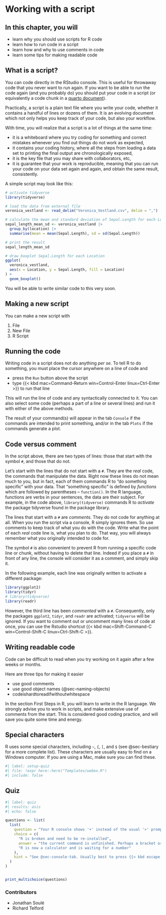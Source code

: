 # Working with a script {#sec-working-script}

::: callout-note
## In this chapter, you will

- learn why you should use scripts for R code
- learn how to run code in a script
- learn how and why to use comments in code
- learn some tips for making readable code
:::


## What is a script?

You can code directly in the RStudio console.
This is useful for throwaway code that you never want to run again. 
If you want to be able to run the code again (and you probably do) you should put your code in a script (or equivalently a code chunk in a [quarto document](https://biostats-r.github.io/biostats/quarto/index.html)).

Practically, a script is a plain text file where you write your code, whether it contains a handful of lines or dozens of them.
It is an evolving document which not only helps you keep track of your code, but also your workflow.

With time, you will realize that a script is a lot of things at the same time:

-   it is a whiteboard where you try coding for something and correct mistakes whenever you find out things do not work as expected,
-   it contains your coding history, where all the steps from loading a data set to printing the final output are chronologically exposed,
-   it is the key file that you may share with collaborators, etc,
-   it is guarantee that your work is reproducible, meaning that you can run your code on your data set again and again, and obtain the same result, consistently.

A simple script may look like this:

```r
# activate tidyverse
library(tidyverse)

# load the data from external file
veronica_vestland <- read_delim("Veronica_Vestland.csv", delim = ",")

# calculate the mean and standard deviation of Sepal.Length for each Location
sepal_length_mean_sd <- veronica_vestland |>
  group_by(location) |>
  summarise(mean = mean(Sepal.Length), sd = sd(Sepal.Length))

# print the result
sepal_length_mean_sd

# draw boxplot Sepal.Length for each Location
ggplot(
  veronica_vestland,
  aes(x = Location, y = Sepal.Length, fill = Location)
) +
  geom_boxplot()
```

You will be able to write similar code to this very soon.

## Making a new script

You can make a new script with 

<ol class="breadcrumb">
  <li class="breadcrumb-item">File</li>
  <li class="breadcrumb-item">New File</li>
  <li class="breadcrumb-item">R Script</li>
</ol> 

## Running the code

Writing code in a script does not do anything *per se*.
To tell R to do something, you must place the cursor anywhere on a line of code and

- press the `Run` button above the script 
- type {{< kbd mac=Command-Return win=Control-Enter linux=Ctrl-Enter >}} to run that line 

This will run the line of code and any syntactically connected to it. 
You can also select some code (perhaps a part of a line or several lines) and run it with either of the above methods.


The result of your command(s) will appear in the tab `Console` if the commands are intended to print something, and/or in the tab `Plots` if the commands generate a plot.

## Code versus comment

In the script above, there are two types of lines: those that start with the symbol `#`, and those that do not.

Let's start with the lines that do not start with a `#`.
They are the *real* code, the commands that manipulate the data.
Right now these lines do not mean much to you, but in fact, each of them commands R to "do something specific" with your data.
That "something specific" is defined by *functions* which are followed by parentheses -- `function()`.
In the R language, functions are verbs in your sentences, the data are their subject.
For example, in the code above, `library(tidyverse)` commands R to *activate* the package tidyverse found in the package library.

The lines that start with a `#` are *comments*.
They do not code for anything at all.
When you run the script via a console, R simply ignores them.
So use comments to keep track of what you do with the code.
Write what the point of each *real* code line is, what you plan to do.
That way, you will always remember what you originally intended to code for.

The symbol `#` is also convenient to prevent R from running a specific code line or chunk, without having to delete that line.
Indeed if you place a `#` in front of any line, the console will consider it as a comment, and simply skip it.

In the following example, each line was originally written to activate a different package:

```r
library(ggplot2)
library(tidyr)
# library(tidyverse)
library(readr)
```

However, the third line has been *commented* with a `#`.
Consequently, only the packages `ggplot2`, `tidyr`, and `readr` are activated; `tidyverse` will be ignored. 
If you want to comment out or uncomment many lines of code at once, you can use the Rstudio shortcut 
{{< kbd mac=Shift-Command-C win=Control-Shift-C linux=Ctrl-Shift-C >}}.


## Writing readable code

Code can be difficult to read when you try working on it again after a few weeks or months. 

Here are three tips for making it easier

- use good comments
- use good object names (@sec-naming-objects)
- codeishardtoreadifwithoutwhitespace

In the section First Steps in R, you will learn to write in the R language.
We strongly advise you to work in scripts, and make extensive use of comments from the start.
This is considered good coding practice, and will save you quite some time and energy.

## Special characters

R uses some special characters, including `~`, `{`, `[`, and `$` (see @sec-bestiary for a more complete list). 
These characters are usually easy to find on a Windows computer. 
If you are using a Mac, make sure you can find these.

```r
#| label: setup-quiz
#| file: !expr here::here("Templates/webex.R")
#| include: false
```

::: {.callout-note} 
## Quiz

```r
#| label: quiz
#| results: asis
#| echo: false

questions <- list(
  list(
    question = "Your R console shows '+' instead of the usual '>' prompt. What does this mean?",
    choice = c(
      "R is broken and need to be re-installed",
      answer = "the current command is unfinished. Perhaps a bracket or quote mark is missing.",
      "R is now a calculator and is waiting for a number"
    ),
    hint = "See @sec-console-tab. Usually best to press {{< kbd escape >}}. "
  )
)


print_multichoice(questions)
```
:::

::: {.column-margin}
### Contributors {.unlisted .unnumbered}

-   Jonathan Soulé
-   Richard Telford
:::
